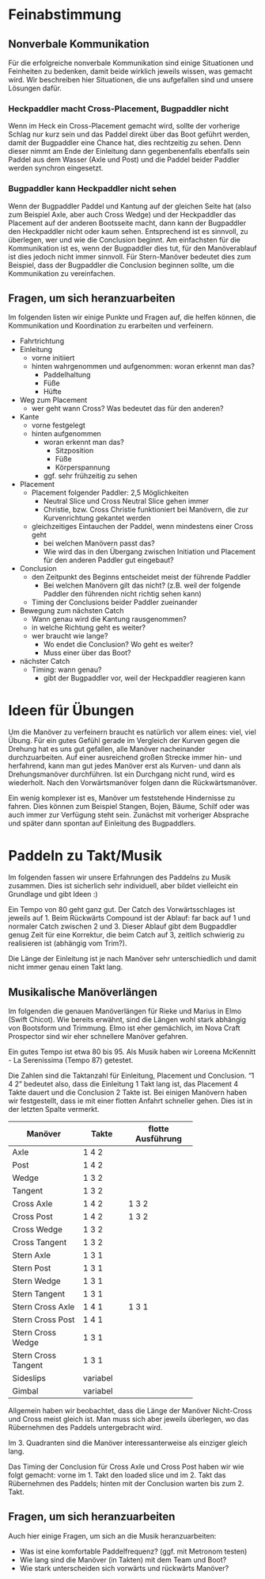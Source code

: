 # Feinabstimmung {.unnumbered}

## Nonverbale Kommunikation

Für die erfolgreiche nonverbale Kommunikation sind einige Situationen und Feinheiten zu bedenken, damit beide wirklich jeweils wissen, was gemacht wird. Wir beschreiben hier Situationen, die uns aufgefallen sind und unsere Lösungen dafür.

### Heckpaddler macht Cross-Placement, Bugpaddler nicht

Wenn im Heck ein Cross-Placement gemacht wird, sollte der vorherige Schlag nur kurz sein und das Paddel direkt über das Boot geführt werden, damit der Bugpaddler eine Chance hat, dies rechtzeitig zu sehen. Denn dieser nimmt am Ende der Einleitung dann gegenbenenfalls ebenfalls sein Paddel aus dem Wasser (Axle und Post) und die Paddel beider Paddler werden synchron eingesetzt.

### Bugpaddler kann Heckpaddler nicht sehen

Wenn der Bugpaddler Paddel und Kantung auf der gleichen Seite hat (also zum Beispiel Axle, aber auch Cross Wedge) und der Heckpaddler das Placement auf der anderen Bootsseite macht, dann kann der Bugpaddler den Heckpaddler nicht oder kaum sehen. Entsprechend ist es sinnvoll, zu überlegen, wer und wie die Conclusion beginnt. Am einfachsten für die Kommunikation ist es, wenn der Bugpaddler dies tut, für den Manöverablauf ist dies jedoch nicht immer sinnvoll. Für Stern-Manöver bedeutet dies zum Beispiel, dass der Bugpaddler die Conclusion beginnen sollte, um die Kommunikation zu vereinfachen.


<!-- - Das Einleiten der Kantung kann man von hinten teilweise schon an den Füßen des Bug-Paddlers erkennen. Alle Körperbewegungen beobachten. Wahrscheinlich stark abhängig vom jeweiligen Paddler.  -->
<!-- - Einleitungsschläge (damit der Heckpaddler es sehen kann) -->
<!--   - Onside Drehung: 45° Ziehschlag -->
<!--   - Offside Drehung: Bugdrückschlag/kurzer Bugbogenschlag (so 30° oder so) -->
<!--   - Stern Onside Drehung: überkorrigierter Rückwärtsschlag (nicht compound!) -->
<!--   - Stern Offside Drehung: rückwärts 45° Ziehschlag -->
<!--   - Auch Rückwärtsmanöver leitet am besten der Bug-Paddler ein, weil der Heck-Paddler dann folgen kann.  -->
<!-- - Vor einem Cross-Placement im Heck nur einen sehr kurzen Vorwärtsschlag machen und zügig mit dem Paddel das Boot kreuzen, damit der Bugpaddler eine Chance hat das Placement zu erkennen. Paddel können dann synchron eingesetzt werden. -->
<!-- - Sideslips erkennt man an Placement ohne Initiation -->

<!-- - wenn wir beide ein Cross Placement machen, folgt direkt ein Cross Forward stroke (wenn es vorwärts weiter geht), Timing des Kantung rausnehmens dabei -->
<!--   - Cross Post + Cross Tangent: Catch -->
<!--   - Cross Axle + Cross Wedge: rübergehen -->
<!-- - wenn vorne Paddel + Kantung auf einer Seite sind, kann man von vorne den Heckpaddler nicht sehen, wenn er das Placement auf der anderen Seite hat -->
  <!-- - für Stern-Manöver bedeutet das, dass der Bugpaddler in dem Fall die Conclusion beginnen sollte -->

## Fragen, um sich heranzuarbeiten

Im folgenden listen wir einige Punkte und Fragen auf, die helfen können, die Kommunikation und Koordination zu erarbeiten und verfeinern.

- Fahrtrichtung
- Einleitung 
  - vorne initiiert
  - hinten wahrgenommen und aufgenommen: woran erkennt man das?
    - Paddelhaltung
    - Füße
    - Hüfte
- Weg zum Placement
  - wer geht wann Cross? Was bedeutet das für den anderen?
- Kante
  - vorne festgelegt
  - hinten aufgenommen
    - woran erkennt man das?
      - Sitzposition
      - Füße
      - Körperspannung
    - ggf. sehr frühzeitig zu sehen
- Placement
  - Placement folgender Paddler: 2,5 Möglichkeiten
    - Neutral Slice und Cross Neutral Slice gehen immer
    - Christie, bzw. Cross Christie funktioniert bei Manövern, die zur Kurvenrichtung gekantet werden
  - gleichzeitiges Eintauchen der Paddel, wenn mindestens einer Cross geht
    - bei welchen Manövern passt das?
    - Wie wird das in den Übergang zwischen Initiation und Placement für den anderen Paddler gut eingebaut?
- Conclusion
  - den Zeitpunkt des Beginns entscheidet meist der führende Paddler
    - Bei welchen Manövern gilt das nicht? (z.B. weil der folgende Paddler den führenden nicht richtig sehen kann)
  - Timing der Conclusions beider Paddler zueinander
- Bewegung zum nächsten Catch
  - Wann genau wird die Kantung rausgenommen?
  - in welche Richtung geht es weiter?
  - wer braucht wie lange?
    - Wo endet die Conclusion? Wo geht es weiter?
    - Muss einer über das Boot?
- nächster Catch
  - Timing: wann genau?
    - gibt der Bugpaddler vor, weil der Heckpaddler reagieren kann

# Ideen für Übungen

Um die Manöver zu verfeinern braucht es natürlich vor allem eines: viel, viel Übung. Für ein gutes Gefühl gerade im Vergleich der Kurven gegen die Drehung hat es uns gut gefallen, alle Manöver nacheinander durchzuarbeiten. Auf einer ausreichend großen Strecke immer hin- und herfahrend, kann man gut jedes Manöver erst als Kurven- und dann als Drehungsmanöver durchführen. Ist ein Durchgang nicht rund, wird es wiederholt. Nach den Vorwärtsmanöver folgen dann die Rückwärtsmanöver.

Ein wenig komplexer ist es, Manöver um feststehende Hindernisse zu fahren. Dies können zum Beispiel Stangen, Bojen, Bäume, Schilf oder was auch immer zur Verfügung steht sein. Zunächst mit vorheriger Absprache und später dann spontan auf Einleitung des Bugpaddlers.

<!-- - alle Manöver nacheinander durcharbeiten: immer erst das Kurven- und dann das Drehungsmanöver -->
<!-- - Manöver um und mit Stangen üben -->

# Paddeln zu Takt/Musik

Im folgenden fassen wir unsere Erfahrungen des Paddelns zu Musik zusammen. Dies ist sicherlich sehr individuell, aber bildet vielleicht ein Grundlage und gibt Ideen :)

Ein Tempo von 80 geht ganz gut. Der Catch des Vorwärtsschlages ist jeweils auf 1. Beim Rückwärts Compound ist der Ablauf: far back auf 1 und normaler Catch zwischen 2 und 3. Dieser Ablauf gibt dem Bugpaddler genug Zeit für eine Korrektur, die beim Catch auf 3, zeitlich schwierig zu realisieren ist (abhängig vom Trim?).

Die Länge der Einleitung ist je nach Manöver sehr unterschiedlich und damit nicht immer genau einen Takt lang.

<!-- - Tempo um 80 geht ganz gut -->
<!-- - Die Länge der Initiation ist je nach Manöver sehr unterschiedlich und damit nicht immer genau einen Takt lang.  -->
<!-- - Rückwärts compound: far back auf 1, normaler Catch zwischen 2 und 3. So bleibt dem Bugpaddler genug Zeit für eine Korrektur. -->
<!-- -  -->

## Musikalische Manöverlängen

Im folgenden die genauen Manöverlängen für Rieke und Marius in Elmo (Swift Chicot). Wie bereits erwähnt, sind die Längen wohl stark abhängig von Bootsform und Trimmung. Elmo ist eher gemächlich, im Nova Craft Prospector sind wir eher schnellere Manöver gefahren.

Ein gutes Tempo ist etwa 80 bis 95. Als Musik haben wir Loreena McKennitt - La Serenissima (Tempo 87) getestet.

Die Zahlen sind die Taktanzahl für Einleitung, Placement und Conclusion. "1 4 2" bedeutet also, dass die Einleitung 1 Takt lang ist, das Placement 4 Takte dauert und die Conclusion 2 Takte ist. Bei einigen Manövern haben wir festgestellt, dass ie mit einer flotten Anfahrt schneller gehen. Dies ist in der letzten Spalte vermerkt.

<!-- die folgende Liste gilt für -->

<!-- - Rieke und Marius in Elmo -->
<!-- - ein gutes Tempo ist für uns etwa 80 bis 95 -->
<!--   - mögliche Musik: Loreena McKennitt - La Serenissima (87) -->
  <!-- - Catch jeweils auf der 1 -->
<!-- - die Zahlen beschreiben die Taktanzahl für Initiation, Placement, Conclusion (einige Manöver können schneller gehen, wenn man flott reinfährt, das ist die letzte Spalte) -->
<!-- - Alle Längen dürften stark abhängig sein von der Bootsform und der Trimmung -->

+---------------------+----------+-------------------+
| Manöver             | Takte    | flotte Ausführung |
+=====================+==========+===================+
| Axle                | 1 4 2    |                   |
+---------------------+----------+-------------------+
| Post                | 1 4 2    |                   |
+---------------------+----------+-------------------+
| Wedge               | 1 3 2    |                   |
+---------------------+----------+-------------------+
| Tangent             | 1 3 2    |                   |
+---------------------+----------+-------------------+
| Cross Axle          | 1 4 2    | 1 3 2             |
+---------------------+----------+-------------------+
| Cross Post          | 1 4 2    | 1 3 2             |
+---------------------+----------+-------------------+
| Cross Wedge         | 1 3 2    |                   |
+---------------------+----------+-------------------+
| Cross Tangent       | 1 3 2    |                   |
+---------------------+----------+-------------------+
| Stern Axle          | 1 3 1    |                   |
+---------------------+----------+-------------------+
| Stern Post          | 1 3 1    |                   |
+---------------------+----------+-------------------+
| Stern Wedge         | 1 3 1    |                   |
+---------------------+----------+-------------------+
| Stern Tangent       | 1 3 1    |                   |
+---------------------+----------+-------------------+
| Stern Cross Axle    | 1 4 1    | 1 3 1             |
+---------------------+----------+-------------------+
| Stern Cross Post    | 1 4 1    |                   |
+---------------------+----------+-------------------+
| Stern Cross Wedge   | 1 3 1    |                   |
+---------------------+----------+-------------------+
| Stern Cross Tangent | 1 3 1    |                   |
+---------------------+----------+-------------------+
| Sideslips           | variabel |                   |
+---------------------+----------+-------------------+
| Gimbal              | variabel |                   |
+---------------------+----------+-------------------+


Allgemein haben wir beobachtet, dass die Länge der Manöver Nicht-Cross und Cross meist gleich ist. Man muss sich aber jeweils überlegen, wo das Rübernehmen des Paddels untergebracht wird.

Im 3. Quadranten sind die Manöver interessanterweise als einziger gleich lang.

Das Timing der Conclusion für Cross Axle und Cross Post haben wir wie folgt gemacht:
vorne im 1. Takt den loaded slice und im 2. Takt das Rübernehmen des Paddels; hinten mit der Conclusion warten bis zum 2. Takt.

<!-- - Die Länge der Manöver ist Cross und Nicht-Cross meist gleich. -->
<!--   - man muss sich überlegen, wo das Rübernehmen des Paddels untergebracht wird -->
<!-- - im 3. Quadranten sind alle Manöver gleich -->
<!-- - Conclusion für Cross Axle + Cross Post -->
<!--   - vorne: 1. Takt = loaded slice, 2. Takt = rübernehmen -->
<!--   - hinten: bis zum 2. Takt warten -->


## Fragen, um sich heranzuarbeiten

Auch hier einige Fragen, um sich an die Musik heranzuarbeiten:

- Was ist eine komfortable Paddelfrequenz? (ggf. mit Metronom testen)
- Wie lang sind die Manöver (in Takten) mit dem Team und Boot?
- Wie stark unterscheiden sich vorwärts und rückwärts Manöver?

<!-- - je nach Trim verhalten sich vorwärts und rückwärts Manöver sehr unterschiedlich -->
